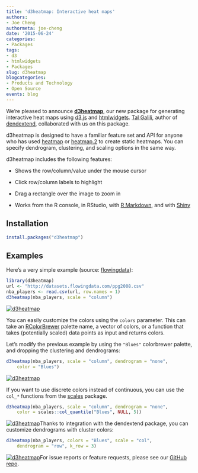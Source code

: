 ```yaml
---
title: 'd3heatmap: Interactive heat maps'
authors: 
- Joe Cheng
authormeta: joe-cheng
date: '2015-06-24'
categories:
- Packages
tags:
- d3
- htmlwidgets
- Packages
slug: d3heatmap
blogcategories:
- Products and Technology
- Open Source
events: blog
---
```



We're pleased to announce **[d3heatmap](https://github.com/rstudio/d3heatmap)**, our new package for generating interactive heat maps using [d3.js](http://d3js.org/) and [htmlwidgets](http://www.htmlwidgets.org/). [Tal Galili](http://www.r-statistics.com/), author of [dendextend](http://cran.r-project.org/package=dendextend), collaborated with us on this package.

d3heatmap is designed to have a familiar feature set and API for anyone who has used [heatmap](http://www.rdocumentation.org/packages/stats/functions/heatmap) or [heatmap.2](http://www.rdocumentation.org/packages/gplots/functions/heatmap.2) to create static heatmaps. You can specify dendrogram, clustering, and scaling options in the same way.

d3heatmap includes the following features:

  * Shows the row/column/value under the mouse cursor

  * Click row/column labels to highlight

  * Drag a rectangle over the image to zoom in

  * Works from the R console, in RStudio, with [R Markdown](https://rmarkdown.rstudio.com/), and with [Shiny](https://shiny.rstudio.com/)

## Installation

```r
install.packages("d3heatmap")
```

## Examples

Here's a very simple example (source: [flowingdata](http://flowingdata.com/2010/01/21/how-to-make-a-heatmap-a-quick-and-easy-solution/)):

```r
library(d3heatmap)
url <- "http://datasets.flowingdata.com/ppg2008.csv"
nba_players <- read.csv(url, row.names = 1)
d3heatmap(nba_players, scale = "column")
```

[![d3heatmap](https://rstudioblog.files.wordpress.com/2015/06/screen-shot-2015-06-24-at-1-50-07-pm.png)](http://rpubs.com/jcheng/nba1)

You can easily customize the colors using the `colors` parameter. This can take an [RColorBrewer](http://cran.r-project.org/package=RColorBrewer) palette name, a vector of colors, or a function that takes (potentially scaled) data points as input and returns colors.

<!-- more -->

Let's modify the previous example by using the `"Blues"` colorbrewer palette, and dropping the clustering and dendrograms:

```r
d3heatmap(nba_players, scale = "column", dendrogram = "none",
    color = "Blues")
```

[![d3heatmap](https://rstudioblog.files.wordpress.com/2015/06/screen-shot-2015-06-24-at-1-39-15-pm.png)](http://rpubs.com/jcheng/nba2)

If you want to use discrete colors instead of continuous, you can use the `col_*` functions from the [scales](http://cran.r-project.org/package=scales) package.

```r
d3heatmap(nba_players, scale = "column", dendrogram = "none",
    color = scales::col_quantile("Blues", NULL, 5))
```

[![d3heatmap](https://rstudioblog.files.wordpress.com/2015/06/screen-shot-2015-06-24-at-1-40-21-pm.png)](http://rpubs.com/jcheng/nba3)Thanks to integration with the dendextend package, you can customize dendrograms with cluster colors:

```r
d3heatmap(nba_players, colors = "Blues", scale = "col",
    dendrogram = "row", k_row = 3)
```

[![d3heatmap](https://rstudioblog.files.wordpress.com/2015/06/screen-shot-2015-06-24-at-1-57-20-pm.png)](http://rpubs.com/jcheng/nba4)For issue reports or feature requests, please see our [GitHub repo](https://github.com/rstudio/d3heatmap).

